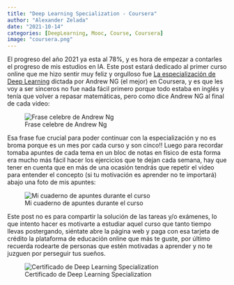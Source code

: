 ```yaml
---
title: "Deep Learning Specialization - Coursera"
author: "Alexander Zelada"
date: "2021-10-14"
categories: [DeepLearning, Mooc, Course, Coursera]
image: "coursera.png"
---
```


El progreso del año 2021 ya esta al 78%, y es hora de empezar a contarles el progreso de mis estudios en IA. Este post estará dedicado al primer curso online que me hizo sentir muy feliz y orgulloso fue [La especialización de Deep Learning](https://www.deeplearning.ai/program/deep-learning-specialization/) dictada por Andrew NG (el mejor) en Coursera, y es que les voy a ser sinceros no fue nada fácil primero porque todo estaba en inglés y tenía que volver a repasar matemáticas, pero como dice Andrew NG al final de cada video:

![Frase celebre de Andrew Ng](andrewngunderstand.jpeg)

Esa frase fue crucial para poder continuar con la especialización y no es broma porque es un mes por cada curso y son cinco!! Luego para recordar tomaba apuntes de cada tema en un bloc de notas en físico de esta forma era mucho más fácil hacer los ejercicios que te dejan cada semana, hay que tener en cuenta que en más de una ocasión tendrás que repetir el video para entender el concepto (si tu motivación es aprender no te importará) abajo una foto de mis apuntes:

![Mi cuaderno de apuntes durante el curso](notebook.png)

Este post no es para compartir la solución de las tareas y/o exámenes, lo que intento hacer es motivarte a estudiar aquel curso que tanto tiempo llevas postergando, siéntate abre la página web y paga con esa tarjeta de crédito la plataforma de educación online que más te guste, por último recuerda rodearte de personas que estén motivadas a aprender y no te juzguen por perseguir tus sueños.

![Certificado de Deep Learning Specialization](courseraDeepLearningSpecialization.png)